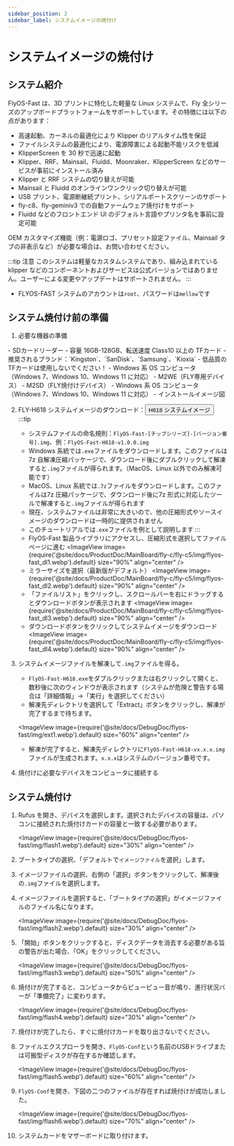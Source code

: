 ```yaml
---
sidebar_position: 2
sidebar_label: システムイメージの焼付け
---
```



# システムイメージの焼付け

## システム紹介
FlyOS-Fast は、3D プリントに特化した軽量な Linux システムで、Fly 全シリーズのアップボードプラットフォームをサポートしています。その特徴には以下の点があります：

- 高速起動、カーネルの最適化により Klipper のリアルタイム性を保証
- ファイルシステムの最適化により、電源障害による起動不能リスクを低減
- KlipperScreen を 30 秒で迅速に起動
- Klipper、RRF、Mainsail、Fluidd、Moonraker、KlipperScreen などのサービスが事前にインストール済み
- Klipper と RRF システムの切り替えが可能
- Mainsail と Fluidd のオンラインワンクリック切り替えが可能
- USB プリント、電源断継続プリント、シリアルポートスクリーンのサポート
- fly-c8、fly-geminiv3 での自動ファームウェア焼付けをサポート
- Fluidd などのフロントエンド UI のデフォルト言語やプリンタ名を事前に設定可能

OEM カスタマイズ機能（例：電源ロゴ、プリセット設定ファイル、Mainsail タブの非表示など）が必要な場合は、お問い合わせください。

:::tip 注意
このシステムは軽量なカスタムシステムであり、組み込まれている klipper などのコンポーネントおよびサービスは公式バージョンではありません。ユーザーによる変更やアップデートはサポートされません。
:::

- FLYOS-FAST システムのアカウントは`root`、パスワードは`mellow`です


## システム焼付け前の準備

1. 必要な機器の準備

<Tabs>
    <TabItem value="usb" label="TFカードでシステムを起動する場合、以下の機器が必要です" default>
        - SDカードリーダー
        - 容量 16GB-128GB、転送速度 Class10 以上の TFカード
        - 推奨されるブランド：`Kingston`、`SanDisk`、`Samsung`、`Kioxia`
        - 低品質の TFカードは使用しないでください！
        - Windows 系 OS コンピュータ（Windows 7、Windows 10、Windows 11 に対応）
    </TabItem>
    <TabItem value="can" label="M2WEでシステムを起動する場合、以下の機器が必要です">
        - M2WE（FLY専用デバイス）
        - M2SD（FLY焼付けデバイス）
        - Windows 系 OS コンピュータ（Windows 7、Windows 10、Windows 11 に対応）
        - インストールイメージ図
            <ImageView image={require('@site/docs/General/fly-os/img/m2sd/m2sd-1.webp').default} size="90%" align="center" />
    </TabItem>
</Tabs>

2. FLY-H618 システムイメージのダウンロード：<Button variant="contained" disableElevation component="a" rel="noopener" href="https://g-ofpa1390.coding.net/public-artifacts/3D-Printers/flyos-fast/packages">H618 システムイメージ</Button>
    :::tip
    - システムファイルの命名規則：`FlyOS-Fast-[チップシリーズ]-[バージョン番号].img`、例：`FlyOS-Fast-H618-v1.0.0.img`
    - Windows 系統では`.exe`ファイルをダウンロードします。このファイルは7z 自解凍圧縮パッケージで、ダウンロード後にダブルクリックして解凍すると`.img`ファイルが得られます。（MacOS、Linux 以外でのみ解凍可能です）
    - MacOS、Linux 系統では`.7z`ファイルをダウンロードします。このファイルは7z 圧縮パッケージで、ダウンロード後に7z 形式に対応したツールで解凍すると`.img`ファイルが得られます
    - 現在、システムファイルは非常に大きいので、他の圧縮形式やソースイメージのダウンロードは一時的に提供されません
    - このチュートリアルでは`.exe`ファイルを例として説明します
    :::
    - FlyOS-Fast 製品ライブラリにアクセスし、圧縮形式を選択してファイルページに進む
    <ImageView image={require('@site/docs/ProductDoc/MainBoard/fly-c/fly-c5/img/flyos-fast_dl1.webp').default} size="90%" align="center" />
    - ミラーサイズを選択（最新版がデフォルト）
    <ImageView image={require('@site/docs/ProductDoc/MainBoard/fly-c/fly-c5/img/flyos-fast_dl2.webp').default} size="90%" align="center" />
    - 「ファイルリスト」をクリックし、スクロールバーを右にドラッグするとダウンロードボタンが表示されます
    <ImageView image={require('@site/docs/ProductDoc/MainBoard/fly-c/fly-c5/img/flyos-fast_dl3.webp').default} size="90%" align="center" />
    - ダウンロードボタンをクリックしてシステムイメージをダウンロード
    <ImageView image={require('@site/docs/ProductDoc/MainBoard/fly-c/fly-c5/img/flyos-fast_dl4.webp').default} size="90%" align="center" />


3. システムイメージファイルを解凍して`.img`ファイルを得る。
    - `FlyOS-Fast-H618.exe`をダブルクリックまたは右クリックして開くと、数秒後に次のウィンドウが表示されます（システムが危険と警告する場合は「詳細情報」→「実行」を選択してください）
    - 解凍先ディレクトリを選択して「Extract」ボタンをクリックし、解凍が完了するまで待ちます。
    
    <ImageView image={require('@site/docs/DebugDoc/flyos-fast/img/ext1.webp').default} size="60%" align="center" />

    - 解凍が完了すると、解凍先ディレクトリに`FlyOS-Fast-H618-vx.x.x.img`ファイルが生成されます。`x.x.x`はシステムのバージョン番号です。


4. 焼付けに必要なデバイスをコンピュータに接続する


## システム焼付け

1. Rufus を開き、デバイスを選択します。選択されたデバイスの容量は、パソコンに接続された焼付けカードの容量と一致する必要があります。

    <ImageView image={require('@site/docs/DebugDoc/flyos-fast/img/flash1.webp').default} size="30%" align="center" />

2. ブートタイプの選択、「デフォルトで`イメージファイル`を選択」します。
3. イメージファイルの選択、右側の「選択」ボタンをクリックして、解凍後の`.img`ファイルを選択します。
4. イメージファイルを選択すると、「ブートタイプの選択」がイメージファイルのファイル名になります。

    <ImageView image={require('@site/docs/DebugDoc/flyos-fast/img/flash2.webp').default} size="30%" align="center" />

5. 「開始」ボタンをクリックすると、ディスクデータを消去する必要がある旨の警告が出た場合、「OK」をクリックしてください。

    <ImageView image={require('@site/docs/DebugDoc/flyos-fast/img/flash3.webp').default} size="50%" align="center" />

6. 焼付けが完了すると、コンピュータからピューピュー音が鳴り、進行状況バーが「準備完了」に変わります。

    <ImageView image={require('@site/docs/DebugDoc/flyos-fast/img/flash4.webp').default} size="30%" align="center" />

7. 焼付けが完了したら、すぐに焼付けカードを取り出さないでください。
8. ファイルエクスプローラを開き、`FlyOS-Conf`という名前のUSBドライブまたは可搬型ディスクが存在するか確認します。

    <ImageView image={require('@site/docs/DebugDoc/flyos-fast/img/flash5.webp').default} size="60%" align="center" />

9. `FlyOS-Conf`を開き、下図の二つのファイルが存在すれば焼付けが成功しました。

    <ImageView image={require('@site/docs/DebugDoc/flyos-fast/img/flash6.webp').default} size="70%" align="center" />

10. システムカードをマザーボードに取り付けます。
